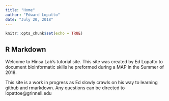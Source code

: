 ```yaml
---
title: "Home"
author: "Edward Lopatto"
date: "July 20, 2018"
---
```


```r
knitr::opts_chunk$set(echo = TRUE)
```

## R Markdown

Welcome to Hinsa Lab's tutorial site. This site was created by Ed Lopatto to document bioinformatic skills he preformed during a MAP in the Summer of 2018. 

This site is a work in progress as Ed slowly crawls on his way to learning github and rmarkdown.
Any questions can be directed to lopattoe@grinnell.edu 

